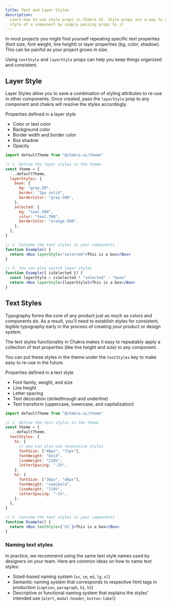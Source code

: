 ```yaml
---
title: Text and Layer Styles
description:
  Learn how to use style props in Chakra UI. Style props are a way to alter the
  style of a component by simply passing props to it
---
```


In most projects you might find yourself repeating specific text properties
(font size, font weight, line height) or layer properties (bg, color, shadow).
This can be painful as your project grows in size.

Using `textStyle` and `layerStyle` props can help you keep things organized and
consistent.

## Layer Style

Layer Styles allow you to save a combination of styling attributes to re-use in
other components. Once created, pass the `layerStyle` prop to any component and
chakra will resolve the styles accordingly.

Properties defined in a layer style

- Color or text color
- Background color
- Border width and border color
- Box shadow
- Opacity

```jsx live=false
import defaultTheme from "@chakra-ui/theme"

// 1. Define the layer styles in the theme
const theme = {
  ...defaultTheme,
  layerStyles: {
    base: {
      bg: "gray.50",
      border: "2px solid",
      borderColor: "gray.500",
    },
    selected: {
      bg: "teal.500",
      color: "teal.700",
      borderColor: "orange.500",
    },
  },
}

// 2. Consume the text styles in your components
function Example() {
  return <Box layerStyle="selected">This is a box</Box>
}

// 3. You can also switch layer styles
function Example({ isSelected }) {
  const layerStyle = isSelected ? "selected" : "base"
  return <Box layerStyle={layerStyle}>This is a box</Box>
}
```

## Text Styles

Typography forms the core of any product just as much as colors and components
do. As a result, you'll need to establish styles for consistent, legible
typography early in the process of creating your product or design system.

The text styles functionality in Chakra makes it easy to repeatably apply a
collection of text properties (like line height and size) to any component.

You can put these styles in the theme under the `textStyles` key to make easy to
re-use in the future.

Properties defined in a text style

- Font family, weight, and size
- Line height
- Letter spacing
- Text decoration (strikethrough and underline)
- Text transform (uppercase, lowercase, and capitalization)

```jsx live=false
import defaultTheme from "@chakra-ui/theme"

// 1. Define the text styles in the theme
const theme = {
  ...defaultTheme,
  textStyles: {
    h1: {
      // you can also use responsive styles
      fontSize: ["48px", "72px"],
      fontWeight: "bold",
      lineHeight: "110%",
      letterSpacing: "-2%",
    },
    h2: {
      fontSize: ["36px", "48px"],
      fontWeight: "semibold",
      lineHeight: "110%",
      letterSpacing: "-1%",
    },
  },
}

// 2. Consume the text styles in your components
function Example() {
  return <Box textStyle={`h1`}>This is a box</Box>
}
```

### Naming text styles

In practice, we recommend using the same text style names used by designers on
your team. Here are common ideas on how to name text styles:

- Sized-based naming system (`xs`, `sm`, `md`, `lg`, `xl`)
- Semantic naming system that corresponds to respective html tags in production
  (`caption`, `paragraph`, `h1`, `h2`)
- Descriptive or functional naming system that explains the styles' intended use
  (`alert`, `modal-header`, `button-label`)
